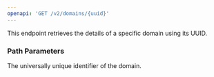 ```yaml
---
openapi: 'GET /v2/domains/{uuid}'
---
```


This endpoint retrieves the details of a specific domain using its UUID.

### Path Parameters

<ParamField path="uuid" type="string" required>
  The universally unique identifier of the domain.
</ParamField> 

